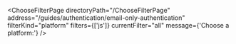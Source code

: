 


<ChooseFilterPage
    directoryPath="/ChooseFilterPage"
    address="/guides/authentication/email-only-authentication"
    filterKind="platform"
    filters={['js']}
    currentFilter="all"
    message={'Choose a platform:'}
/>
